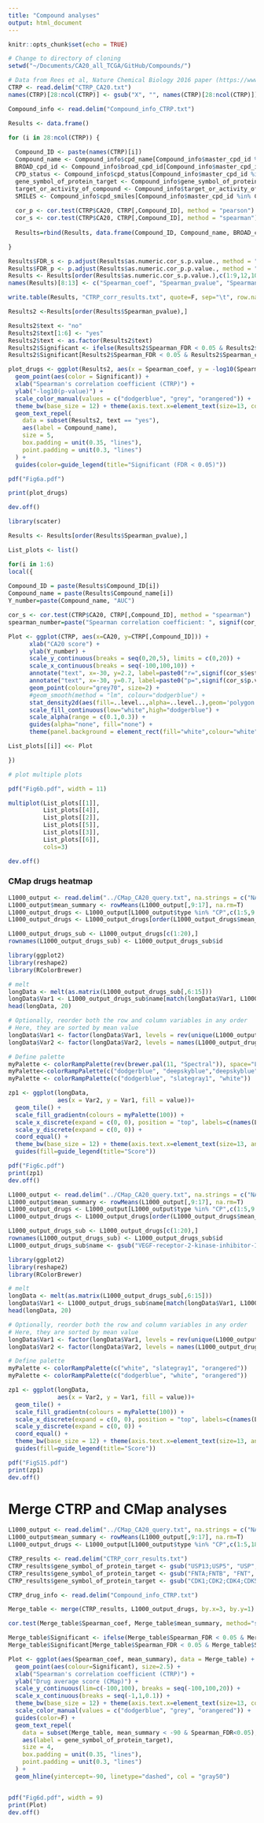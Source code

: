 ```yaml
---
title: "Compound analyses"
output: html_document
---
```


```r
knitr::opts_chunk$set(echo = TRUE)
```

```r

# Change to directory of cloning
setwd("~/Documents/CA20_all_TCGA/GitHub/Compounds/")

```

```r

# Data from Rees et al, Nature Chemical Biology 2016 paper (https://www.nature.com/articles/nchembio.1986)
CTRP <- read.delim("CTRP_CA20.txt")
names(CTRP)[28:ncol(CTRP)] <- gsub("X", "", names(CTRP)[28:ncol(CTRP)])

Compound_info <- read.delim("Compound_info_CTRP.txt")

```

```r

Results <- data.frame()

for (i in 28:ncol(CTRP)) {
  
  Compound_ID <- paste(names(CTRP)[i])
  Compound_name <- Compound_info$cpd_name[Compound_info$master_cpd_id %in% Compound_ID]
  BROAD_cpd_id <- Compound_info$broad_cpd_id[Compound_info$master_cpd_id %in% Compound_ID]
  CPD_status <- Compound_info$cpd_status[Compound_info$master_cpd_id %in% Compound_ID]
  gene_symbol_of_protein_target <- Compound_info$gene_symbol_of_protein_target[Compound_info$master_cpd_id %in% Compound_ID]
  target_or_activity_of_compound <- Compound_info$target_or_activity_of_compound[Compound_info$master_cpd_id %in% Compound_ID]
  SMILES <- Compound_info$cpd_smiles[Compound_info$master_cpd_id %in% Compound_ID]
  
  cor_p <- cor.test(CTRP$CA20, CTRP[,Compound_ID], method = "pearson")
  cor_s <- cor.test(CTRP$CA20, CTRP[,Compound_ID], method = "spearman")
  
  Results=rbind(Results, data.frame(Compound_ID, Compound_name, BROAD_cpd_id, CPD_status, gene_symbol_of_protein_target, target_or_activity_of_compound, SMILES, as.numeric(cor_s$estimate), as.numeric(cor_s$p.value), as.numeric(cor_p$estimate), as.numeric(cor_p$p.value)))

}

Results$FDR_s <- p.adjust(Results$as.numeric.cor_s.p.value., method = "fdr")
Results$FDR_p <- p.adjust(Results$as.numeric.cor_p.p.value., method = "fdr")
Results <- Results[order(Results$as.numeric.cor_s.p.value.),c(1:9,12,10:11,13)]
names(Results)[8:13] <- c("Spearman_coef", "Spearman_pvalue", "Spearman_FDR", "Pearson_coef", "Pearson_pvalue", "Pearson_FDR")

write.table(Results, "CTRP_corr_results.txt", quote=F, sep="\t", row.names = F)

```

```r

Results2 <-Results[order(Results$Spearman_pvalue),]

Results2$text <- "no"
Results2$text[1:6] <- "yes"
Results2$text <- as.factor(Results2$text)
Results2$Significant <- ifelse(Results2$Spearman_FDR < 0.05 & Results2$Spearman_coef > 0, "Pos", "Not Sig")
Results2$Significant[Results2$Spearman_FDR < 0.05 & Results2$Spearman_coef < 0] <- "Neg"

plot_drugs <- ggplot(Results2, aes(x = Spearman_coef, y = -log10(Spearman_pvalue))) +
  geom_point(aes(color = Significant)) +
  xlab("Spearman's correlation coefficient (CTRP)") +
  ylab("-log10(p-value)") +
  scale_color_manual(values = c("dodgerblue", "grey", "orangered")) +
  theme_bw(base_size = 12) + theme(axis.text.x=element_text(size=13, colour="black"), axis.text.y=element_text(size=13, colour="black"), axis.title=element_text(size=16, colour="black"), legend.key = element_rect(fill="White"), legend.text = element_text(size=13), legend.title = element_text(size=14), legend.position = "bottom") +
  geom_text_repel(
    data = subset(Results2, text == "yes"),
    aes(label = Compound_name),
    size = 5,
    box.padding = unit(0.35, "lines"),
    point.padding = unit(0.3, "lines")
  ) +
  guides(color=guide_legend(title="Significant (FDR < 0.05)"))

pdf("Fig6a.pdf")

print(plot_drugs)

dev.off()

```


```r

library(scater)

Results <- Results[order(Results$Spearman_pvalue),]

List_plots <- list()

for(i in 1:6)
local({
  
Compound_ID = paste(Results$Compound_ID[i])
Compound_name = paste(Results$Compound_name[i])
Y_number=paste(Compound_name, "AUC")

cor_s <- cor.test(CTRP$CA20, CTRP[,Compound_ID], method = "spearman")
spearman_number=paste("Spearman correlation coefficient: ", signif(cor_s$estimate, digits=2)," (p = ", signif(cor_s$p.value, digits=2), ")", sep="")

Plot <- ggplot(CTRP, aes(x=CA20, y=CTRP[,Compound_ID])) + 
      xlab("CA20 score") + 
      ylab(Y_number) + 
      scale_y_continuous(breaks = seq(0,20,5), limits = c(0,20)) +
      scale_x_continuous(breaks = seq(-100,100,10)) +
      annotate("text", x=-30, y=2.2, label=paste0("r=",signif(cor_s$estimate,2)), size=6, hjust = 0) +
      annotate("text", x=-30, y=0.7, label=paste0("p=",signif(cor_s$p.value,2)), size=6, hjust = 0) +
      geom_point(colour="grey70", size=2) +
      #geom_smooth(method = "lm", colour="dodgerblue") +
      stat_density2d(aes(fill=..level..,alpha=..level..),geom='polygon',colour='dodgerblue') + 
      scale_fill_continuous(low="white",high="dodgerblue") +
      scale_alpha(range = c(0.1,0.3)) +
      guides(alpha="none", fill="none") +
      theme(panel.background = element_rect(fill="white",colour="white"), axis.line=element_line(colour="black"), axis.text=element_text(size=15, colour="black"), axis.title.y=element_text(size=17, colour="black"), axis.title.x=element_blank(), plot.title = element_text(size=18, hjust = 0.5, colour="black"), legend.key=element_rect(fill=NA), legend.text = element_text(size=13, colour="black"), legend.title = element_text(size=16, colour="black"))

List_plots[[i]] <<- Plot

})

# plot multiple plots

pdf("Fig6b.pdf", width = 11)

multiplot(List_plots[[1]],
          List_plots[[4]],
          List_plots[[2]],
          List_plots[[5]],
          List_plots[[3]],
          List_plots[[6]],
          cols=3)

dev.off()


```

### CMap drugs heatmap

```r

L1000_output <- read.delim("../CMap_CA20_query.txt", na.strings = c("NA", "na", "n.a.","NaN"))
L1000_output$mean_summary <- rowMeans(L1000_output[,9:17], na.rm=T)
L1000_output_drugs <- L1000_output[L1000_output$type %in% "CP",c(1:5,9:17,19)]
L1000_output_drugs <- L1000_output_drugs[order(L1000_output_drugs$mean_summary),]

L1000_output_drugs_sub <- L1000_output_drugs[c(1:20),]
rownames(L1000_output_drugs_sub) <- L1000_output_drugs_sub$id

library(ggplot2)
library(reshape2)
library(RColorBrewer)

# melt
longData <- melt(as.matrix(L1000_output_drugs_sub[,6:15]))
longData$Var1 <- L1000_output_drugs_sub$name[match(longData$Var1, L1000_output_drugs_sub$id)]
head(longData, 20)

# Optionally, reorder both the row and column variables in any order
# Here, they are sorted by mean value
longData$Var1 <- factor(longData$Var1, levels = rev(unique(L1000_output_drugs_sub$name)))
longData$Var2 <- factor(longData$Var2, levels = names(L1000_output_drugs_sub[,6:15]))

# Define palette
myPalette <- colorRampPalette(rev(brewer.pal(11, "Spectral")), space="Lab")
myPalette<-colorRampPalette(c("dodgerblue", "deepskyblue","deepskyblue","white"))
myPalette <- colorRampPalette(c("dodgerblue", "slategray1", "white"))

zp1 <- ggplot(longData,
              aes(x = Var2, y = Var1, fill = value))+ 
  geom_tile() +
  scale_fill_gradientn(colours = myPalette(100)) + 
  scale_x_discrete(expand = c(0, 0), position = "top", labels=c(names(L1000_output_drugs_sub[,6:14]), "Average")) +
  scale_y_discrete(expand = c(0, 0)) +
  coord_equal() +
  theme_bw(base_size = 12) + theme(axis.text.x=element_text(size=13, angle=45, hjust=0, colour="black"), axis.ticks = element_blank(), axis.title = element_blank(), axis.text.y=element_text(size=13, colour="black"), legend.key = element_rect(fill="White"), legend.text = element_text(size=13), legend.title = element_text(size=14)) +
  guides(fill=guide_legend(title="Score"))

pdf("Fig6c.pdf")
print(zp1)
dev.off()

```


```r

L1000_output <- read.delim("../CMap_CA20_query.txt", na.strings = c("NA", "na", "n.a.","NaN"))
L1000_output$mean_summary <- rowMeans(L1000_output[,9:17], na.rm=T)
L1000_output_drugs <- L1000_output[L1000_output$type %in% "CP",c(1:5,9:17,19)]
L1000_output_drugs <- L1000_output_drugs[order(L1000_output_drugs$mean_summary, decreasing = T),]

L1000_output_drugs_sub <- L1000_output_drugs[c(1:20),]
rownames(L1000_output_drugs_sub) <- L1000_output_drugs_sub$id
L1000_output_drugs_sub$name <- gsub("VEGF-receptor-2-kinase-inhibitor-IV", "VEGFR2-kinase-inhibitor-IV", as.character(L1000_output_drugs_sub$name))

library(ggplot2)
library(reshape2)
library(RColorBrewer)

# melt
longData <- melt(as.matrix(L1000_output_drugs_sub[,6:15]))
longData$Var1 <- L1000_output_drugs_sub$name[match(longData$Var1, L1000_output_drugs_sub$id)]
head(longData, 20)

# Optionally, reorder both the row and column variables in any order
# Here, they are sorted by mean value
longData$Var1 <- factor(longData$Var1, levels = rev(unique(L1000_output_drugs_sub$name)))
longData$Var2 <- factor(longData$Var2, levels = names(L1000_output_drugs_sub[,6:15]))

# Define palette
myPalette <- colorRampPalette(c("white", "slategray1", "orangered"))
myPalette <- colorRampPalette(c("dodgerblue", "white", "orangered"))

zp1 <- ggplot(longData,
              aes(x = Var2, y = Var1, fill = value))+ 
  geom_tile() +
  scale_fill_gradientn(colours = myPalette(100)) + 
  scale_x_discrete(expand = c(0, 0), position = "top", labels=c(names(L1000_output_drugs_sub[,6:14]), "Average")) +
  scale_y_discrete(expand = c(0, 0)) +
  coord_equal() +
  theme_bw(base_size = 12) + theme(axis.text.x=element_text(size=13, angle=45, hjust=0, colour="black"), axis.ticks = element_blank(), axis.title = element_blank(), axis.text.y=element_text(size=13, colour="black"), legend.key = element_rect(fill="White"), legend.text = element_text(size=13), legend.title = element_text(size=14)) +
  guides(fill=guide_legend(title="Score"))

pdf("FigS15.pdf")
print(zp1)
dev.off()

```

# Merge CTRP and CMap analyses

```r

L1000_output <- read.delim("../CMap_CA20_query.txt", na.strings = c("NA", "na", "n.a.","NaN"))
L1000_output$mean_summary <- rowMeans(L1000_output[,9:17], na.rm=T)
L1000_output_drugs <- L1000_output[L1000_output$type %in% "CP",c(1:5,18:19)]

CTRP_results <- read.delim("CTRP_corr_results.txt")
CTRP_results$gene_symbol_of_protein_target <- gsub("USP13;USP5", "USP", as.character(CTRP_results$gene_symbol_of_protein_target))
CTRP_results$gene_symbol_of_protein_target <- gsub("FNTA;FNTB", "FNT", as.character(CTRP_results$gene_symbol_of_protein_target))
CTRP_results$gene_symbol_of_protein_target <- gsub("CDK1;CDK2;CDK4;CDK5;CDK7;CDK9", "CDK", as.character(CTRP_results$gene_symbol_of_protein_target))

CTRP_drug_info <- read.delim("Compound_info_CTRP.txt")

Merge_table <- merge(CTRP_results, L1000_output_drugs, by.x=3, by.y=1)

```

```r

cor.test(Merge_table$Spearman_coef, Merge_table$mean_summary, method="spearman")

Merge_table$Significant <- ifelse(Merge_table$Spearman_FDR < 0.05 & Merge_table$Spearman_coef > 0, "Pos", "Not Sig")
Merge_table$Significant[Merge_table$Spearman_FDR < 0.05 & Merge_table$Spearman_coef < 0] <- "Neg"

Plot <- ggplot(aes(Spearman_coef, mean_summary), data = Merge_table) +
  geom_point(aes(colour=Significant), size=2.5) + 
  xlab("Spearman's correlation coefficient (CTRP)") + 
  ylab("Drug average score (CMap)") + 
  scale_y_continuous(lim=c(-100,100), breaks = seq(-100,100,20)) +
  scale_x_continuous(breaks = seq(-1,1,0.1)) +
  theme_bw(base_size = 12) + theme(axis.text.x=element_text(size=13, colour="black"), axis.text.y=element_text(size=13, colour="black"), axis.title=element_text(size=16, colour="black"), legend.key = element_rect(fill="White"), legend.text = element_text(size=13), legend.title = element_text(size=14), legend.position = "bottom") +
  scale_color_manual(values = c("dodgerblue", "grey", "orangered")) +
  guides(color=F) +
  geom_text_repel(
    data = subset(Merge_table, mean_summary < -90 & Spearman_FDR<0.05),
    aes(label = gene_symbol_of_protein_target),
    size = 4,
    box.padding = unit(0.35, "lines"),
    point.padding = unit(0.3, "lines")
  ) +
  geom_hline(yintercept=-90, linetype="dashed", col = "gray50")


pdf("Fig6d.pdf", width = 9)
print(Plot)
dev.off()

```
